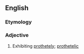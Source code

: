 ==English==

===Etymology===
{{rfe|lang=en}}

===Adjective===
{{en-adj|-}}

# Exhibiting [[prothetely]]; [[prothetelic]]